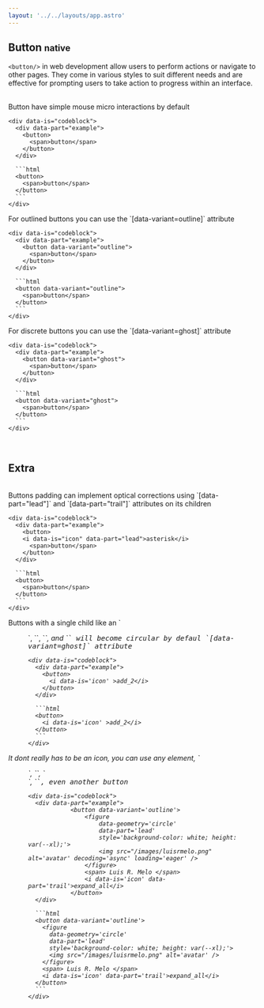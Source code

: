 ```yaml
---
layout: '../../layouts/app.astro'
---
```


## Button <small> native </small>

`<button/>` in web development allow users to perform actions or navigate to other pages. They come in various styles to suit different needs and are effective for prompting users to take action to progress within an interface.

<br />

<div data-is="grid" style="--cols: 2; --gap: var(--nm);">
  <div data-is="group" style="gap: var(--sm);">
     Button have simple mouse micro interactions by default

    <div data-is="codeblock">
      <div data-part="example">
        <button>
          <span>button</span>
        </button>
      </div>

      ```html
      <button>
        <span>button</span>
      </button>
      ```
    </div>

  </div>

  <div data-is="group" style="gap: var(--sm);">
    For outlined buttons you can use the `[data-variant=outline]` attribute

    <div data-is="codeblock">
      <div data-part="example">
        <button data-variant="outline">
          <span>button</span>
        </button>
      </div>

      ```html
      <button data-variant="outline">
        <span>button</span>
      </button>
      ```
    </div>

  </div>

  <div data-is="group" style="gap: var(--sm);">
    For discrete buttons you can use the `[data-variant=ghost]` attribute

    <div data-is="codeblock">
      <div data-part="example">
        <button data-variant="ghost">
          <span>button</span>
        </button>
      </div>

      ```html
      <button data-variant="ghost">
        <span>button</span>
      </button>
      ```
    </div>

  </div>
</div>

<br />

## Extra

<br />

<div data-is="grid" style="--cols: 2; --gap: var(--nm);">
  <div data-is="group" style="gap: var(--sm);">
     Buttons padding can implement optical corrections using `[data-part="lead"]` and `[data-part="trail"]` attributes on its children

    <div data-is="codeblock">
      <div data-part="example">
        <button>
        <i data-is="icon" data-part="lead">asterisk</i>
          <span>button</span>
        </button>
      </div>

      ```html
      <button>
        <span>button</span>
      </button>
      ```
    </div>

  </div>

  <div data-is="group" style="gap: var(--sm);">
    Buttons with a single child like an `<figure/>`, `<image/>`, `<i/>`, and `<kbd/>` will become circular by defaul `[data-variant=ghost]` attribute

    <div data-is="codeblock">
      <div data-part="example">
        <button>
          <i data-is='icon' >add_2</i>
        </button>
      </div>

      ```html
      <button>
        <i data-is='icon' >add_2</i>
      </button>
      ```
    </div>

  </div>

  <div data-is="group" style="gap: var(--sm);">
    It dont really has to be an icon, you can use any element, `<figure/>`, `<image/>`, `<div/>`, `<kbd/>`, even another button

    <div data-is="codeblock">
      <div data-part="example">
    			<button data-variant='outline'>
    				<figure
    					data-geometry='circle'
    					data-part='lead'
    					style='background-color: white; height: var(--xl);'>
    					<img src="/images/luisrmelo.png" alt='avatar' decoding='async' loading='eager' />
    				</figure>
    				<span> Luis R. Melo </span>
    				<i data-is='icon' data-part='trail'>expand_all</i>
    			</button>
      </div>

      ```html
      <button data-variant='outline'>
        <figure
          data-geometry='circle'
          data-part='lead'
          style='background-color: white; height: var(--xl);'>
          <img src="/images/luisrmelo.png" alt='avatar' />
        </figure>
        <span> Luis R. Melo </span>
        <i data-is='icon' data-part='trail'>expand_all</i>
      </button>
      ```
    </div>

  </div>
</div>
